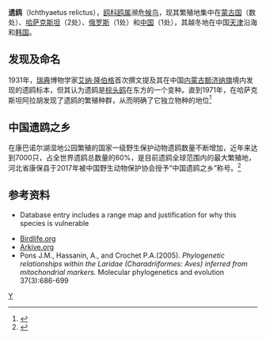 {{Speciesbox 
| genus = Ichthyaetus
| species = relictus
| status = VU
| status_system = IUCN3.1
| trend = down
| authority = ([[艾纳·隆伯格|Lönnberg]]，1931)
| synonyms = ''Larus relictus''
}}

'''遗鸥'''（Ichthyaetus relictus），[[鸥科|鸥科]][[鸥属|鸥属]]濒危[[候鸟|候鸟]]，现其繁殖地集中在[[蒙古国|蒙古国]]（数处）、[[哈萨克斯坦|哈萨克斯坦]]（2处）、[[俄罗斯|俄罗斯]]（1处）和[[中国|中国]]（1处），其越冬地在中国[[天津|天津]]沿海和[[韩国|韩国]]。

==发现及命名==
1931年，[[瑞典|瑞典]]博物学家[[艾纳·隆伯格|艾纳·隆伯格]]首次撰文提及其在中国[[内蒙古|内蒙古]][[额济纳旗|额济纳旗]]境内发现的遗鸥标本，但其认为遗鸥是[[棕头鸥|棕头鸥]]在东方的一个变种。直到1971年，在哈萨克斯坦阿拉胡发现了遗鸥的繁殖种群，从而明确了它独立物种的地位<ref name="中国鸟类观察">{{cite journal | author = 刘阳 | year = 2012 | title = 遗鸥向东飞 | journal = 中国鸟类观察 | volume = 84 | pages = 4-5 | url = http://birdwatcher.blogbus.com | accessdate = 2012-07-19 | doi = | jstor = | publisher = 《中国鸟类观察》编辑部 | archive-url = https://web.archive.org/web/20110813105551/http://birdwatcher.blogbus.com/ | archive-date = 2011-08-13 | dead-url = yes }}</ref>

==中国遗鸥之乡==
在康巴诺尔湖湿地公园繁殖的国家一级野生保护动物遗鸥数量不断增加，近年来达到7000只，占全世界遗鸥总数量的60%，是目前遗鸥全球范围内的最大繁殖地，河北省康保县于2017年被中国野生动物保护协会授予“中国遗鸥之乡”称号。<ref>{{cite web |title=国家一级野生保护动物遗鸥数量不断增加 |url=http://news.sciencenet.cn/htmlnews/2019/7/428897.shtm |website=科学网 |accessdate=2019-07-30 |archive-date=2020-08-28 |archive-url=https://web.archive.org/web/20200828001554/http://news.sciencenet.cn/htmlnews/2019/7/428897.shtm |dead-url=no }}</ref>

==参考资料==<!-- Waterbirds29:375 -->
{{Reflist}}
* {{IUCN2006|assessors=BirdLife International|year=2006|id=11328|title=Larus relictus|downloaded=11 May 2006}} Database entry includes a range map and justification for why this species is vulnerable
*[http://www.birdlife.org/datazone/search/species_search.html?action=SpcHTMDetails.asp&sid=3246&m=0 Birdlife.org] {{Wayback|url=http://www.birdlife.org/datazone/search/species_search.html?action=SpcHTMDetails.asp&sid=3246&m=0 |date=20090104081207 }}
*[https://web.archive.org/web/20080724142847/http://www.arkive.org/species/GES/birds/Larus_relictus/ Arkive.org]
* Pons J.M., Hassanin, A., and Crochet P.A.(2005). ''Phylogenetic relationships within the Laridae (Charadriiformes: Aves) inferred from mitochondrial markers.'' Molecular phylogenetics and evolution 37(3):686-699
{{Taxonbar|from=Q1139929}}

[[Category:鸥属|Y]]